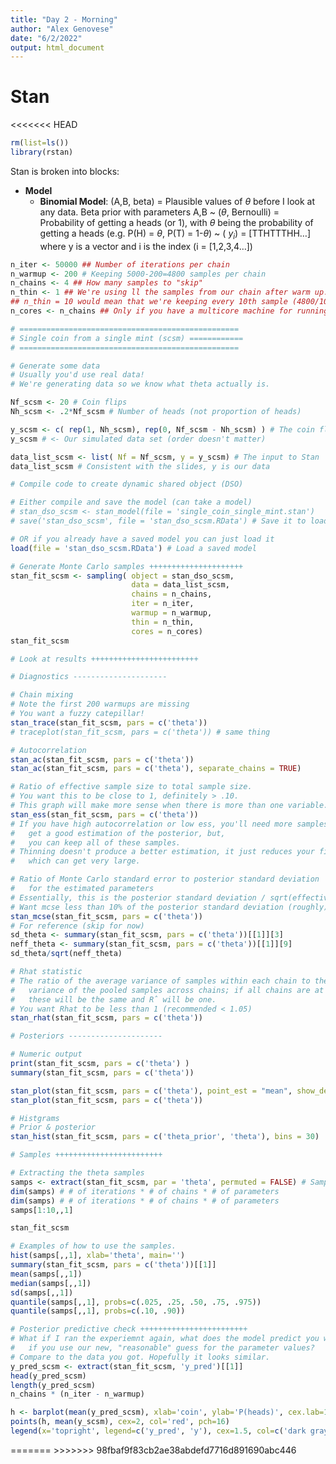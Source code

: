 ```yaml
---
title: "Day 2 - Morning"
author: "Alex Genovese"
date: "6/2/2022"
output: html_document
---
```

# Stan

<<<<<<< HEAD
```r
rm(list=ls())
library(rstan)
```

Stan is broken into blocks:  

* **Model**  
  + **Binomial Model**: (A,B, beta) = Plausible values of $\theta$ before I look at any data. Beta prior with parameters A,B ~ ($\theta$, Bernoulli) = Probability of getting a heads (or 1), with $\theta$ being the probability of getting a heads (e.g. P(H) = $\theta$, P(T) = 1-$\theta$) ~ ($\ y_{i}$) = [TTHTTTHH...] where y is a vector and i is the index (i = [1,2,3,4...])
  
```r
n_iter <- 50000 ## Number of iterations per chain
n_warmup <- 200 # Keeping 5000-200=4800 samples per chain
n_chains <- 4 ## How many samples to "skip"
n_thin <- 1 ## We're using ll the samples from our chain after warm up.
## n_thin = 10 would mean that we're keeping every 10th sample (4800/10=480 per chain)
n_cores <- n_chains ## Only if you have a multicore machine for running chains in parallel, only worth it for complex models, otherwise slower. If your computer can't utilize parallel processing: n_cores <- 1

# =================================================
# Single coin from a single mint (scsm) ============
# =================================================

# Generate some data
# Usually you'd use real data!
# We're generating data so we know what theta actually is.

Nf_scsm <- 20 # Coin flips
Nh_scsm <- .2*Nf_scsm # Number of heads (not proportion of heads)

y_scsm <- c( rep(1, Nh_scsm), rep(0, Nf_scsm - Nh_scsm) ) # The coin flips
y_scsm # <- Our simulated data set (order doesn't matter)

data_list_scsm <- list( Nf = Nf_scsm, y = y_scsm) # The input to Stan
data_list_scsm # Consistent with the slides, y is our data

# Compile code to create dynamic shared object (DSO) 

# Either compile and save the model (can take a model)
# stan_dso_scsm <- stan_model(file = 'single_coin_single_mint.stan')
# save('stan_dso_scsm', file = 'stan_dso_scsm.RData') # Save it to load faster later

# OR if you already have a saved model you can just load it
load(file = 'stan_dso_scsm.RData') # Load a saved model

# Generate Monte Carlo samples +++++++++++++++++++++
stan_fit_scsm <- sampling( object = stan_dso_scsm,
                           data = data_list_scsm,
                           chains = n_chains,
                           iter = n_iter,
                           warmup = n_warmup,
                           thin = n_thin,
                           cores = n_cores)
stan_fit_scsm

# Look at results ++++++++++++++++++++++++

# Diagnostics ---------------------

# Chain mixing
# Note the first 200 warmups are missing
# You want a fuzzy catepillar!
stan_trace(stan_fit_scsm, pars = c('theta')) 
# traceplot(stan_fit_scsm, pars = c('theta')) # same thing

# Autocorrelation
stan_ac(stan_fit_scsm, pars = c('theta'))
stan_ac(stan_fit_scsm, pars = c('theta'), separate_chains = TRUE)

# Ratio of effective sample size to total sample size.
# You want this to be close to 1, definitely > .10.
# This graph will make more sense when there is more than one variable.
stan_ess(stan_fit_scsm, pars = c('theta'))
# If you have high autocorrelation or low ess, you'll need more samples to 
#   get a good estimation of the posterior, but, 
#   you can keep all of these samples. 
# Thinning doesn't produce a better estimation, it just reduces your file size,
#   which can get very large.

# Ratio of Monte Carlo standard error to posterior standard deviation 
#   for the estimated parameters
# Essentially, this is the posterior standard deviation / sqrt(effective sample size).
# Want mcse less than 10% of the posterior standard deviation (roughly).
stan_mcse(stan_fit_scsm, pars = c('theta'))
# For reference (skip for now)
sd_theta <- summary(stan_fit_scsm, pars = c('theta'))[[1]][3]
neff_theta <- summary(stan_fit_scsm, pars = c('theta'))[[1]][9]
sd_theta/sqrt(neff_theta)

# Rhat statistic
# The ratio of the average variance of samples within each chain to the 
#   variance of the pooled samples across chains; if all chains are at equilibrium, 
#   these will be the same and R̂ will be one.
# You want Rhat to be less than 1 (recommended < 1.05)
stan_rhat(stan_fit_scsm, pars = c('theta'))

# Posteriors ---------------------

# Numeric output 
print(stan_fit_scsm, pars = c('theta') )
summary(stan_fit_scsm, pars = c('theta'))

stan_plot(stan_fit_scsm, pars = c('theta'), point_est = "mean", show_density = TRUE, fill_color = "maroon")
stan_plot(stan_fit_scsm, pars = c('theta'))

# Histgrams
# Prior & posterior
stan_hist(stan_fit_scsm, pars = c('theta_prior', 'theta'), bins = 30)

# Samples ++++++++++++++++++++++++

# Extracting the theta samples
samps <- extract(stan_fit_scsm, par = 'theta', permuted = FALSE) # Samps is a list
dim(samps) # # of iterations * # of chains * # of parameters
dim(samps) # # of iterations * # of chains * # of parameters
samps[1:10,,1] 

stan_fit_scsm

# Examples of how to use the samples.
hist(samps[,,1], xlab='theta', main='')
summary(stan_fit_scsm, pars = c('theta'))[[1]]
mean(samps[,,1])
median(samps[,,1])
sd(samps[,,1])
quantile(samps[,,1], probs=c(.025, .25, .50, .75, .975))
quantile(samps[,,1], probs=c(.10, .90))

# Posterior predictive check ++++++++++++++++++++++++
# What if I ran the experiemnt again, what does the model predict you will see,
#   if you use our new, "reasonable" guess for the parameter values?
# Compare to the data you got. Hopefully it looks similar.
y_pred_scsm <- extract(stan_fit_scsm, 'y_pred')[[1]]
head(y_pred_scsm)
length(y_pred_scsm)
n_chains * (n_iter - n_warmup)

h <- barplot(mean(y_pred_scsm), xlab='coin', ylab='P(heads)', cex.lab=1.25, ylim=c(0,1))
points(h, mean(y_scsm), cex=2, col='red', pch=16)
legend(x='topright', legend=c('y_pred', 'y'), cex=1.5, col=c('dark gray', 'red'), pch=c(15, 16), bty='n')
```
 
=======
>>>>>>> 98fbaf9f83cb2ae38abdefd7716d891690abc446
